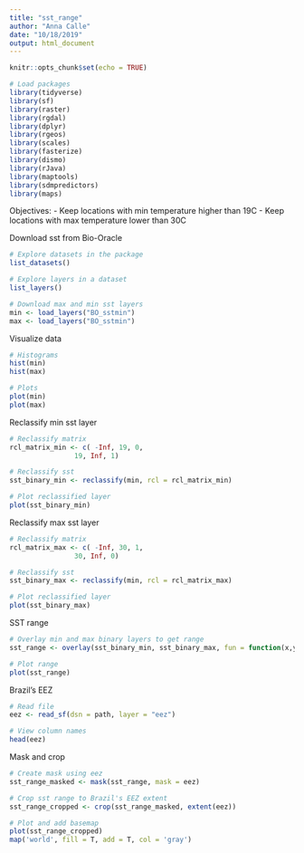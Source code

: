 ```yaml
---
title: "sst_range"
author: "Anna Calle"
date: "10/18/2019"
output: html_document
---
```


```r
knitr::opts_chunk$set(echo = TRUE)
```

```r
# Load packages
library(tidyverse)
library(sf)
library(raster)
library(rgdal)
library(dplyr)
library(rgeos)
library(scales)
library(fasterize)
library(dismo)
library(rJava)
library(maptools)
library(sdmpredictors)
library(maps)
```

Objectives:
- Keep locations with min temperature higher than 19C
- Keep locations with max temperature lower than 30C

Download sst from Bio-Oracle
```r
# Explore datasets in the package 
list_datasets() 

# Explore layers in a dataset 
list_layers() 

# Download max and min sst layers
min <- load_layers("BO_sstmin")
max <- load_layers("BO_sstmin")
```
Visualize data
```r
# Histograms
hist(min)
hist(max)

# Plots
plot(min)
plot(max)
```

Reclassify min sst layer
```r
# Reclassify matrix
rcl_matrix_min <- c( -Inf, 19, 0,
                19, Inf, 1)

# Reclassify sst
sst_binary_min <- reclassify(min, rcl = rcl_matrix_min)

# Plot reclassified layer
plot(sst_binary_min)
```
Reclassify max sst layer
```r
# Reclassify matrix
rcl_matrix_max <- c( -Inf, 30, 1,
                30, Inf, 0)

# Reclassify sst
sst_binary_max <- reclassify(min, rcl = rcl_matrix_max)

# Plot reclassified layer
plot(sst_binary_max)
```

SST range
```r
# Overlay min and max binary layers to get range
sst_range <- overlay(sst_binary_min, sst_binary_max, fun = function(x,y){x+y})

# Plot range
plot(sst_range)

```

Brazil's EEZ
```r
# Read file
eez <- read_sf(dsn = path, layer = "eez")

# View column names
head(eez)
```

Mask and crop
```r
# Create mask using eez
sst_range_masked <- mask(sst_range, mask = eez)

# Crop sst range to Brazil's EEZ extent
sst_range_cropped <- crop(sst_range_masked, extent(eez))

# Plot and add basemap
plot(sst_range_cropped)
map('world', fill = T, add = T, col = 'gray')
```



